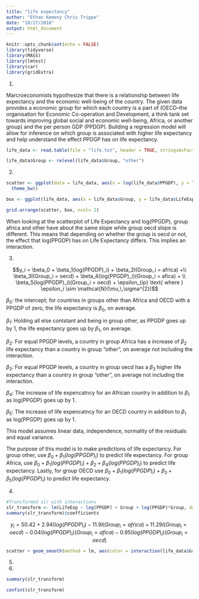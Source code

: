 ```yaml
---
title: "life expectancy"
author: "Ethan Kemeny Chris Trippe"
date: "10/27/2018"
output: html_document
---
```


```r
knitr::opts_chunk$set(echo = FALSE)
library(tidyverse)
library(MASS)
library(lmtest)
library(car)
library(gridExtra)
```

1.

Marcroeconomists hypothesize that there is a relationship between life expectancy and the economic well-being  of the country. The given data provides a economic group for which each country is a part of (OECD--the organisation for Economic Co-operation and Development, a think tank set towards improving global social and economic well-being, Africa, or another group) and the per person GDP (PPDGP). Building a regression model will allow for inference on which group is associated with higher life expectancy and help understand the effect PPDGP has on life expectancy.

```r

life_data <- read.table(file = "life.txt", header = TRUE, stringsAsFactors = TRUE)

life_data$Group <- relevel(life_data$Group, "other")
```

2.

```r
scatter <- ggplot(data = life_data, aes(x = log(life_data$PPGDP), y = life_data$LifeExp, group = interaction(life_data$Group))) + geom_point(aes(color = interaction(life_data$Group))) + xlab("log(PPGDP)") + ylab("Life Expectancy") + labs(color = "Group")+ scale_color_manual(values=c("Purple", "Red", "Blue")) +
  theme_bw()

box <- ggplot(life_data, aes(x = life_data$Group, y = life_data$LifeExp)) + geom_boxplot() +  ylab("Life Expectancy") + xlab("Group") + theme_bw() 

grid.arrange(scatter, box, ncol= 2)
```


When looking at the scatterplot of Life Expectancy and log(PPGDP), group africa and other have about the same slope while group oecd slope is different. This means that depending on whether the group is oecd or not, the effect that log(PPGDP) has on Life Expectancy differs. This implies an interaction.

3.

$$y_i = \beta_0 + \beta_1(log(PPGDP)_i) + \beta_2I(Group_i = africa) +\\ \beta_3I(Group_i = oecd) + \beta_4(log(PPGDP)_i)(Group_i = afica) + \\ \beta_5(log(PPGDP)_i)(Group_i = oecd) + \epsilon_{ip} \text{ where } \epsilon_i \sim \mathcal{N}(\mu,\,\sigma^{2})$$

$\beta_0$: the intercept; for countries in groups other than Africa and OECD with a PPGDP of zero, the life expectancy is $\beta_0$, on average.

$\beta_1$: Holding all else contstant and being in group other, as PPGDP goes up by 1, the life expectancy goes up by $\beta_1$, on average.

$\beta_2$: For equal PPGDP levels, a country in group Africa has a increase of $\beta_2$ life expectancy than a country in group "other", on average not including the interaction. 

$\beta_3$: For equal PPGDP levels, a country in group oecd has a $\beta_3$ higher life expectancy than a country in group "other", on average not including the interaction. 

$\beta_4$: The increase of life expencatncy for an African country in addition to $\beta_1$ as log(PPGDP) goes up by 1.

$\beta_5$: The increase of life expencatncy for an OECD country in addition to $\beta_1$ as log(PPGDP) goes up by 1.

This model assumes linear data, independence, normality of the residuals and equal variance.

The purpose of this model is to make predictions of life expectancy. For group other, use $\beta_0 + \beta_1(log(PPGDP)_i)$ to predict life expectancy. For group Africa, use $\beta_0 + \beta_1(log(PPGDP)_i) + \beta_2 + \beta_4(log(PPGDP)_i)$ to predict life expectancy. Lastly, for group OECD use $\beta_0 + \beta_1(log(PPGDP)_i) +\beta_3 + \beta_5(log(PPGDP)_i)$ to predict life expectancy. 


4. 
```r
#Transformed slr with interactions
slr_transform <- lm(LifeExp ~ log(PPGDP) + Group + log(PPGDP)*Group, data = life_data)
summary(slr_transform)$coefficients
```

$$y_i = 50.42 + 2.94(log(PPGDP)_i) - 11.9I(Group_i = africa) + 11.29I(Group_i = oecd) - 0.04(log(PPGDP)_i)(Group_i = afica) - 0.95(log(PPGDP)_i)(Group_i = oecd)$$

```r
scatter + geom_smooth(method = lm, aes(color = interaction(life_data$Group)), se = FALSE)
```

5. 



6.

```r
summary(slr_transform)
```

```r
confint(slr_transform)
```

